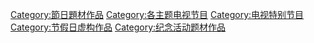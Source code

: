 [[Category:節日題材作品|Category:節日題材作品]]
[[Category:各主题电视节目|Category:各主题电视节目]]
[[Category:电视特别节目|Category:电视特别节目]]
[[Category:节假日虚构作品|Category:节假日虚构作品]]
[[Category:纪念活动题材作品|Category:纪念活动题材作品]]
